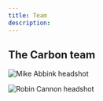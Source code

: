 ```yaml
---
title: Team
description:
---
```


## The Carbon team

<Row>

<Profile name="Mike Abbink" title="IBM Distingished Designer" serial="">

![Mike Abbink headshot](/images/team/abbink_mike.png)

</Profile>
<Profile name="Robin Cannon" title="Program Manager" serial="5G0753897">

![Robin Cannon headshot](/images/team/cannon_robin.png)

</Profile>

</Row>
